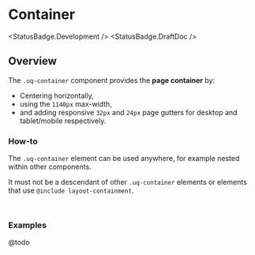 
<Meta of={ContainerStories} />

# Container

<StatusBadge.Development />
<StatusBadge.DraftDoc />

## Overview

The `.uq-container` component provides the **page container** by:

- Centering horizontally,
- using the `1140px` max-width,
- and adding responsive `32px` and `24px` page gutters for desktop and tablet/mobile respectively.

### How-to

The `.uq-container` element can be used anywhere, for example nested within other components.

It must not be a descendant of other `.uq-container` elements or elements that use
`@include layout-containment`.

<Canvas of={ContainerStories.Container} />

```html
<div class="uq-container"></div>
```

### Examples

@todo
